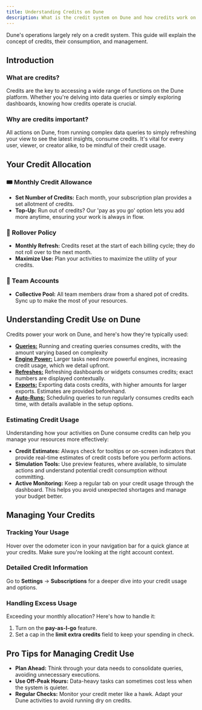 ```yaml
---
title: Understanding Credits on Dune
description: What is the credit system on Dune and how credits work on Dune
---
```


Dune's operations largely rely on a credit system. This guide will explain the concept of credits, their consumption, and management.

## Introduction
### What are credits?
Credits are the key to accessing a wide range of functions on the Dune platform. Whether you're delving into data queries or simply exploring dashboards, knowing how credits operate is crucial.

### Why are credits important?
All actions on Dune, from running complex data queries to simply refreshing your view to see the latest insights, consume credits. It's vital for every user, viewer, or creator alike, to be mindful of their credit usage.

## Your Credit Allocation
### 🎟️ Monthly Credit Allowance
- **Set Number of Credits:** Each month, your subscription plan provides a set allotment of credits.
- **Top-Up:** Run out of credits? Our 'pay as you go' option lets you add more anytime, ensuring your work is always in flow.
### 🔄 Rollover Policy
- **Monthly Refresh:** Credits reset at the start of each billing cycle; they do not roll over to the next month.
- **Maximize Use:** Plan your activities to maximize the utility of your credits.
### 👥 Team Accounts
- **Collective Pool:** All team members draw from a shared pot of credits. Sync up to make the most of your resources.


## Understanding Credit Use on Dune
Credits power your work on Dune, and here's how they're typically used:
- [**Queries:**](https://docs.dune.com/web-app/query-editor/query-window) Running and creating queries consumes credits, with the amount varying based on complexity
- [**Engine Power:**](https://docs.dune.com/query-engine/query-executions#query-engine-size) Larger tasks need more powerful engines, increasing credit usage, which we detail upfront.
- [**Refreshes:**](https://docs.dune.com/web-app/dashboards#keeping-your-dashboard-up-to-date) Refreshing dashboards or widgets consumes credits; exact numbers are displayed contextually.
- [**Exports:**](https://docs.dune.com/learning/how-tos/export-data-out) Exporting data costs credits, with higher amounts for larger exports. Estimates are provided beforehand.
- [**Auto-Runs:**](https://docs.dune.com/web-app/query-editor/query-scheduler) Scheduling queries to run regularly consumes credits each time, with details available in the setup options.

### Estimating Credit Usage
Understanding how your activities on Dune consume credits can help you manage your resources more effectively:
- **Credit Estimates:** Always check for tooltips or on-screen indicators that provide real-time estimates of credit costs before you perform actions.
- **Simulation Tools:** Use preview features, where available, to simulate actions and understand potential credit consumption without committing.
- **Active Monitoring:** Keep a regular tab on your credit usage through the dashboard. This helps you avoid unexpected shortages and manage your budget better.

## Managing Your Credits
### Tracking Your Usage
Hover over the odometer icon in your navigation bar for a quick glance at your credits. Make sure you're looking at the right account context.
### Detailed Credit Information
Go to **Settings** → **Subscriptions** for a deeper dive into your credit usage and options.
### Handling Excess Usage
Exceeding your monthly allocation? Here's how to handle it:
1. Turn on the **pay-as-I-go** feature.
2. Set a cap in the **limit extra credits** field to keep your spending in check.
## Pro Tips for Managing Credit Use
- **Plan Ahead:** Think through your data needs to consolidate queries, avoiding unnecessary executions.
- **Use Off-Peak Hours:** Data-heavy tasks can sometimes cost less when the system is quieter.
- **Regular Checks:** Monitor your credit meter like a hawk. Adapt your Dune activities to avoid running dry on credits.
